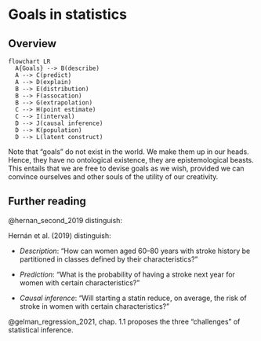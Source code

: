 # Goals in statistics

## Overview



```mermaid

flowchart LR
  A{Goals} --> B(describe)
  A --> C(predict)
  A --> D(explain)
  B --> E(distribution)
  B --> F(assocation)
  B --> G(extrapolation)
  C --> H(point estimate)
  C --> I(interval)
  D --> J(causal inference)
  D --> K(population)
  D --> L(latent construct)

```

:::{.callout-note}
Note that "goals" do not exist in the world. We make them up in our heads.
Hence, they have no ontological existence, they are epistemological beasts.
This entails that we are free to devise goals as we wish, provided we can convince ourselves and other souls of the utility of our creativity.
:::



## Further reading

@hernan_second_2019 distinguish:

Hernán et al. (2019) distinguish:

- *Description*: "How can women aged 60–80 years with stroke history be partitioned in classes defined by their characteristics?"

- *Prediction*: "What is the probability of having a stroke next year for women with certain characteristics?"

- *Causal inference*: "Will starting a statin reduce, on average, the risk of stroke in women with certain characteristics?"


@gelman_regression_2021, chap. 1.1 proposes the three "challenges" of statistical inference.



